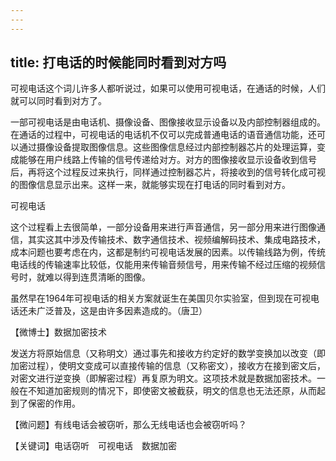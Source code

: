 ```yaml
---
---
---
```

title: 打电话的时候能同时看到对方吗
---






可视电话这个词儿许多人都听说过，如果可以使用可视电话，在通话的时候，人们就可以同时看到对方了。

一部可视电话是由电话机、摄像设备、图像接收显示设备以及内部控制器组成的。在通话的过程中，可视电话的电话机不仅可以完成普通电话的语音通信功能，还可以通过摄像设备提取图像信息。这些图像信息经过内部控制器芯片的处理运算，变成能够在用户线路上传输的信号传递给对方。对方的图像接收显示设备收到信号后，再将这个过程反过来执行，同样通过控制器芯片，将接收到的信号转化成可视的图像信息显示出来。这样一来，就能够实现在打电话的同时看到对方。

可视电话



这个过程看上去很简单，一部分设备用来进行声音通信，另一部分用来进行图像通信，其实这其中涉及传输技术、数字通信技术、视频编解码技术、集成电路技术，成本问题也要考虑在内，这都是制约可视电话发展的因素。以传输线路为例，传统电话线的传输速率比较低，仅能用来传输音频信号，用来传输不经过压缩的视频信号时，就难以得到连贯清晰的图像。

虽然早在1964年可视电话的相关方案就诞生在美国贝尔实验室，但到现在可视电话还未广泛普及，这是由许多因素造成的。（唐卫）





【微博士】数据加密技术

发送方将原始信息（又称明文）通过事先和接收方约定好的数学变换加以改变（即加密过程），使明文变成可以直接传输的信息（又称密文），接收方在接到密文后，对密文进行逆变换（即解密过程）再复原为明文。这项技术就是数据加密技术。一般在不知道加密规则的情况下，即使密文被截获，明文的信息也无法还原，从而起到了保密的作用。

【微问题】有线电话会被窃听，那么无线电话也会被窃听吗？

【关键词】电话窃听　可视电话　数据加密